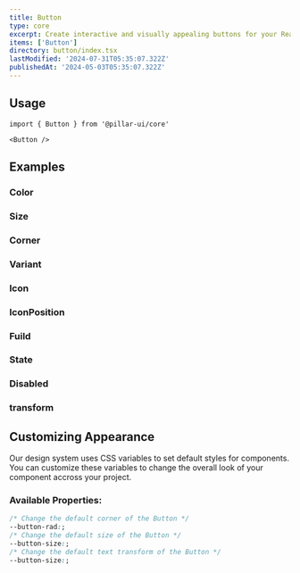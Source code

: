 ```yaml
---
title: Button
type: core
excerpt: Create interactive and visually appealing buttons for your React applications. Customize styles, sizes, and behaviors to enhance user engagement and streamline navigation.
items: ['Button']
directory: button/index.tsx
lastModified: '2024-07-31T05:35:07.322Z'
publishedAt: '2024-05-03T05:35:07.322Z'
---
```


## Usage

```tsx
import { Button } from '@pillar-ui/core'
```

```tsx
<Button />
```

## Examples

### Color

<Prop defaultValue="p" type="'i' | 'd' | 'su' | 'se' | 'w' | 'p' | 'b' | 'o'" />

<Playground name="buttonColor" root="button" />

### Size

<Prop defaultValue="4" type="'1' | '2' | '3' | '4' | '5' | '6' | '7' | '8' | '9'" />

<Playground name="buttonSize" root="button" />

### Corner

<Prop defaultValue="3" type="'0' | '1' | '2' | '3' | '4' | '5' | 'full'" />

<Playground name="buttonCorner" root="button" />

### Variant

<Prop defaultValue="solid" type="'shadow'  |  'solid'  |  'outline'  |  'soft'  |  'mixed'" />

<Playground name="buttonVariant" root="button" />

### Icon

<Playground name="buttonIcon" root="button" />

### IconPosition

<Prop defaultValue="start" type="'start'  |  'end'" />

<Playground name="buttonIconPosition" root="button" />

### Fuild

<Prop defaultValue="false" type="boolean" />

<Playground name="buttonFluid" root="button" />

### State

<Prop defaultValue="idle" type="'idle'  |  'loading'" />

<Playground name="buttonState" root="button" />

### Disabled

<Prop defaultValue="false" type="boolean" />

<Playground name="buttonDisabled" root="button" />

### transform

<Prop defaultValue="uppercase" type="'uppercase'  |  'lowercase'  |  'capitalize-once'  |  'capitalize'" />

<Playground name="buttonTransform" root="button" />

## Customizing Appearance

Our design system uses CSS variables to set default styles for components. You can customize these variables to change the overall look of your component accross your project.

### Available Properties:

```css
/* Change the default corner of the Button */
--button-rad:;
/* Change the default size of the Button */
--button-size:;
/* Change the default text transform of the Button */
--button-size:;
```
